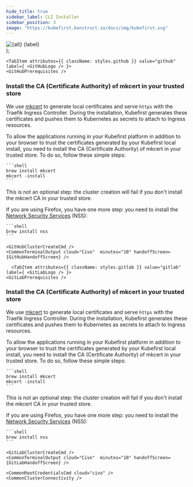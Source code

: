 ```yaml
---
hide_title: true
sidebar_label: CLI Installer
sidebar_position: 3
image: "https://kubefirst.konstruct.io/docs/img/kubefirst.svg"
---
```



  <div className="git-tab">
    <img src={imgSrc} alt={alt} />
    <span>{label}</span>
  </div>
);

<CLI />
<CommonCloudPrerequisites />
<CivoCloudPrerequisites />

<Tabs groupId="git_provider" defaultValue="github" queryString>

    <TabItem attributes={{ className: styles.github }} value="github" label={ <GitHubLogo /> }>
    <GitHubPrerequisites />

### Install the CA (Certificate Authority) of mkcert in your trusted store

We use [mkcert](https://github.com/FiloSottile/mkcert) to generate local certificates and serve `https` with the Traefik Ingress Controller. During the installation, Kubefirst generates these certificates and pushes them to Kubernetes as secrets to attach to Ingress resources.

To allow the applications running in your Kubefirst platform in addition to your browser to trust the certificates generated by your Kubefirst local install, you need to install the CA (Certificate Authority) of mkcert in your trusted store. To do so, follow these simple steps:

    ```shell
    brew install mkcert
    mkcert -install
    ```

This is not an optional step: the cluster creation will fail if you don't install the mkcert CA in your trusted store.

If you are using Firefox, you have one more step: you need to install the [Network Security Services](https://firefox-source-docs.mozilla.org/security/nss/index.html) (NSS):

    ```shell
    brew install nss
    ```

    <GitHubClusterCreateCmd />
    <CommonTerminalOutput cloud="Civo"  minutes="10" handoffScreen={GitHubHandoffScreen} />
  </TabItem>

      <TabItem attributes={{ className: styles.gitlab }} value="gitlab" label={ <GitLabLogo /> }>
    <GitLabPrerequisites />

### Install the CA (Certificate Authority) of mkcert in your trusted store

We use [mkcert](https://github.com/FiloSottile/mkcert) to generate local certificates and serve `https` with the Traefik Ingress Controller. During the installation, Kubefirst generates these certificates and pushes them to Kubernetes as secrets to attach to Ingress resources.

To allow the applications running in your Kubefirst platform in addition to your browser to trust the certificates generated by your Kubefirst local install, you need to install the CA (Certificate Authority) of mkcert in your trusted store. To do so, follow these simple steps:

    ```shell
    brew install mkcert
    mkcert -install
    ```

This is not an optional step: the cluster creation will fail if you don't install the mkcert CA in your trusted store.

If you are using Firefox, you have one more step: you need to install the [Network Security Services](https://firefox-source-docs.mozilla.org/security/nss/index.html) (NSS):

    ```shell
    brew install nss
    ```

    <GitLabClusterCreateCmd />
    <CommonTerminalOutput cloud="Civo"  minutes="10" handoffScreen={GitLabHandoffScreen} />
  </TabItem>

</Tabs>

    <CommonRootCredentialsCmd cloud="civo" />
    <CommonClusterConnectivity />

